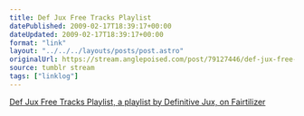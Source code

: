 ```yaml
---
title: Def Jux Free Tracks Playlist
datePublished: 2009-02-17T18:39:17+00:00
dateUpdated: 2009-02-17T18:39:17+00:00
format: "link"
layout: "../../../layouts/posts/post.astro"
originalUrl: https://stream.anglepoised.com/post/79127446/def-jux-free-tracks-playlist-a-playlist-by
source: tumblr stream
tags: ["linklog"]
---
```


[Def Jux Free Tracks Playlist, a playlist by Definitive Jux, on Fairtilizer][1]

[1]: http://fairtilizer.com/playlists/11532
